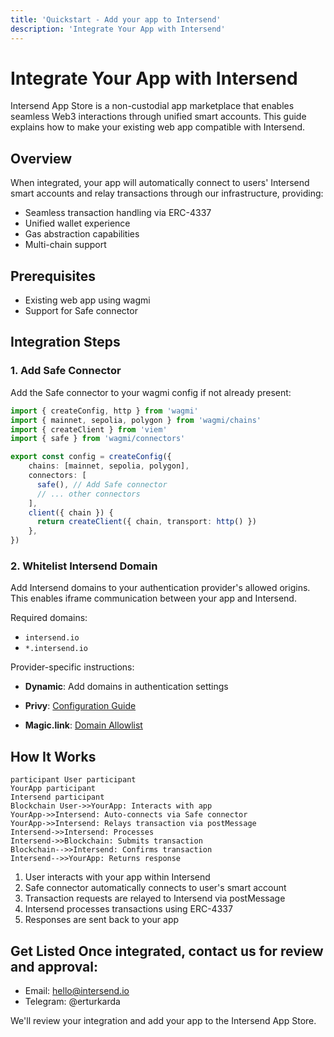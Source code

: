```yaml
---
title: 'Quickstart - Add your app to Intersend'
description: 'Integrate Your App with Intersend'
---
```


# Integrate Your App with Intersend

Intersend App Store is a non-custodial app marketplace that enables seamless Web3 interactions through unified smart accounts. This guide explains how to make your existing web app compatible with Intersend.

## Overview

When integrated, your app will automatically connect to users' Intersend smart accounts and relay transactions through our infrastructure, providing:

- Seamless transaction handling via ERC-4337
- Unified wallet experience
- Gas abstraction capabilities
- Multi-chain support

## Prerequisites

- Existing web app using wagmi
- Support for Safe connector

## Integration Steps

### 1. Add Safe Connector

Add the Safe connector to your wagmi config if not already present:

```typescript
import { createConfig, http } from 'wagmi'
import { mainnet, sepolia, polygon } from 'wagmi/chains'
import { createClient } from 'viem'
import { safe } from 'wagmi/connectors'

export const config = createConfig({
    chains: [mainnet, sepolia, polygon],
    connectors: [
      safe(), // Add Safe connector
      // ... other connectors
    ],
    client({ chain }) {
      return createClient({ chain, transport: http() })
    },
})
```

### 2. Whitelist Intersend Domain

Add Intersend domains to your authentication provider's allowed origins. This enables iframe communication between your app and Intersend.

Required domains:

- `intersend.io`
- `*.intersend.io`

Provider-specific instructions:

- **Dynamic**: Add domains in authentication settings

- **Privy**: [Configuration Guide](https://docs.privy.io/guide/react/configuration/allowed-domains)

- **Magic.link**: [Domain Allowlist](https://magic.link/docs/authentication/security/allowlists/domain-allowlist#usage)

## How It Works

```mermaid sequenceDiagram
participant User participant
YourApp participant
Intersend participant
Blockchain User->>YourApp: Interacts with app
YourApp->>Intersend: Auto-connects via Safe connector
YourApp->>Intersend: Relays transaction via postMessage
Intersend->>Intersend: Processes
Intersend->>Blockchain: Submits transaction
Blockchain-->>Intersend: Confirms transaction
Intersend-->>YourApp: Returns response
```

1. User interacts with your app within Intersend
2. Safe connector automatically connects to user's smart account
3. Transaction requests are relayed to Intersend via postMessage
4. Intersend processes transactions using ERC-4337
5. Responses are sent back to your app

## Get Listed Once integrated, contact us for review and approval:

- Email: hello@intersend.io
- Telegram: @erturkarda

We'll review your integration and add your app to the Intersend App Store.
